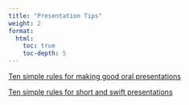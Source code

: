 ```yaml
---
title: "Presentation Tips"
weight: 2
format: 
  html: 
    toc: true
    toc-depth: 5
---
```



[Ten simple rules for making good oral presentations](https://www.ncbi.nlm.nih.gov/pmc/articles/PMC1857815/)  

[Ten simple rules for short and swift presentations](https://journals.plos.org/ploscompbiol/article?id=10.1371/journal.pcbi.1005373)